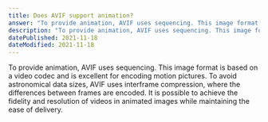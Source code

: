 ```yaml
---
title: Does AVIF support animation?
answer: "To provide animation, AVIF uses sequencing. This image format is based on a video codec and is excellent for encoding motion pictures. To avoid astronomical data sizes, AVIF uses interframe compression, where the differences between frames are encoded. It is possible to achieve the fidelity and resolution of videos in animated images while maintaining the ease of delivery."
description: "To provide animation, AVIF uses sequencing. This image format is based on a video codec and is excellent for encoding motion pictures. To avoid astronomical data sizes, AVIF uses interframe compression, where the differences between frames are encoded. It is possible to achieve the fidelity and resolution of videos in animated images while maintaining the ease of delivery."
datePublished: 2021-11-18
dateModified: 2021-11-18
---
```


To provide animation, AVIF uses sequencing. This image format is based on a video codec and is excellent for encoding motion pictures. To avoid astronomical data sizes, AVIF uses interframe compression, where the differences between frames are encoded. It is possible to achieve the fidelity and resolution of videos in animated images while maintaining the ease of delivery.
